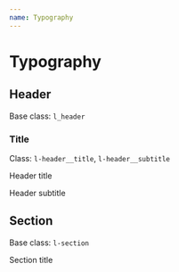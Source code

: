 ```yaml
---
name: Typography
---
```



# Typography

## Header

Base class: `l_header`

### Title

Class: `l-header__title`, `l-header__subtitle`

<DocumentationWrapper>
  <div class="l-header">
    <p class="l-header__title">
      Header title
    </p>
     <p class="l-header__subtitle">
      Header subtitle
    </p>
  </div>
</DocumentationWrapper>

## Section

Base class: `l-section`

<DocumentationWrapper>
  <div class="l-section">
    <p class="l-section__title">
      Section title
    </p>
  </div>
</DocumentationWrapper>
